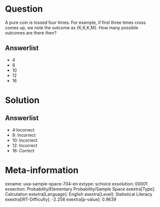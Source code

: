 Question
========

A pure coin is tossed four times. For example, if first three times cross comes up, we note the outcome as {K,K,K,M}. How many possible outcomes are there then?

Answerlist
----------

* 4
* 8
* 10
* 12
* 16

Solution
========

Answerlist
----------

* 4:Incorrect
* 8: Incorrect
* 10: Incorrect
* 12: Incorrect
* 16: Correct

Meta-information
================
exname: uva-sample-space-704-en
extype: schoice
exsolution: 00001
exsection: Probability/Elementary Probability/Sample Space
exextra[Type]: Calculation
exextra[Language]: English
exextra[Level]: Statistical Literacy
exextra[IRT-Difficulty]: -2.258
exextra[p-value]: 0.9639
